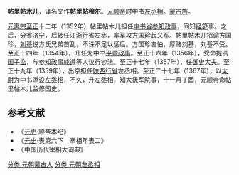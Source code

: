'''帖里帖木儿'''，译名又作'''帖里帖穆尔'''。[[元顺帝|元顺帝]]时中书[[左丞相|左丞相]]。[[蒙古族|蒙古族]]。

[[元惠宗|元惠宗]][[至正|至正]]十二年（1352年）帖里帖木儿担任[[中书省|中书省]][[参知政事|参知政事]]，同知[[经筵|经筵]]事。之后，分省[[济宁|济宁]]，后转任[[江浙行省|江浙行省]]左丞，率军攻[[方国珍|方国珍]]起义军。帖里帖木儿招谕方国珍，[[刘伯温|刘基]]说方氏兄弟首乱，不诛不足以惩后。方国珍害怕，厚赂刘基，刘基不受。至正十四年（1354年），升任为中书[[平章政事|平章政事]]。至正十六年（1356年），受命提调[[国子监|国子监]]，与[[参知政事|参知政事]][[成遵|成遵]]等人议行钞法。至正十七年（1357年），任[[御史大夫|御史大夫]]。至正十九年（1359年），出京担任[[陕西行省|陕西行省]]左丞相。至正二十七年（1367年），以[[太尉|太尉]]为中书添设左丞相，不久，升左丞相，知大抚军院事，十一月丁酉，元顺帝命帖里帖木儿监修国史。
==参考文献==
* 《[[元史|元史]]·顺帝本纪》
* 《[[元史|元史]]·表第六下　宰相年表二》
* 《中国历代宰相大词典》
[[分类:元朝蒙古人|分类:元朝蒙古人]]
[[分类:元朝左丞相|分类:元朝左丞相]]